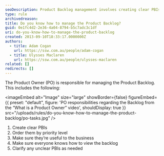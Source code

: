 ```yaml
---
seoDescription: Product Backlog management involves creating clear PBIs, prioritizing them, ensuring business value and making it accessible to all stakeholders.
type: rule
archivedreason:
title: Do you know how to manage the Product Backlog?
guid: 0e1fc4d2-2e36-4a04-8794-b5c7adc3c1df
uri: do-you-know-how-to-manage-the-product-backlog
created: 2013-09-10T18:33:17.0000000Z
authors:
  - title: Adam Cogan
    url: https://ssw.com.au/people/adam-cogan
  - title: Ulysses Maclaren
    url: https://ssw.com.au/people/ulysses-maclaren
related: []
redirects: []
---
```


The Product Owner (PO) is responsible for managing the Product Backlog. This includes the following:

<imageEmbed
  alt="Image"
  size="large"
  showBorder={false}
  figureEmbed={{
    preset: "default",
    figure: 'PO responsibilities regarding the Backlog from the        “What is a Product Owner” video',
    shouldDisplay: true
  }}
  src="/uploads/rules/do-you-know-how-to-manage-the-product-backlog/po-tasks.jpg"
/>
1. Create clear PBIs
2. Order them by priority level
3. Make sure they’re useful to the business
4. Make sure everyone knows how to view the backlog
5. Clarify any unclear PBIs as needed